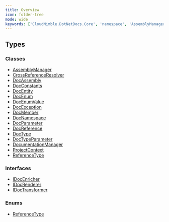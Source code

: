 ```yaml
---
title: Overview
icon: folder-tree
mode: wide
keywords: ['CloudNimble.DotNetDocs.Core', 'namespace', 'AssemblyManager', 'CrossReferenceResolver', 'DocAssembly', 'DocConstants', 'DocEntity', 'DocEnum', 'DocEnumValue', 'DocException', 'DocMember', 'DocNamespace']
---
```


## Types

### Classes

- [AssemblyManager](AssemblyManager.mdx)
- [CrossReferenceResolver](CrossReferenceResolver.mdx)
- [DocAssembly](DocAssembly.mdx)
- [DocConstants](DocConstants.mdx)
- [DocEntity](DocEntity.mdx)
- [DocEnum](DocEnum.mdx)
- [DocEnumValue](DocEnumValue.mdx)
- [DocException](DocException.mdx)
- [DocMember](DocMember.mdx)
- [DocNamespace](DocNamespace.mdx)
- [DocParameter](DocParameter.mdx)
- [DocReference](DocReference.mdx)
- [DocType](DocType.mdx)
- [DocTypeParameter](DocTypeParameter.mdx)
- [DocumentationManager](DocumentationManager.mdx)
- [ProjectContext](ProjectContext.mdx)
- [ReferenceType](ReferenceType.mdx)

### Interfaces

- [IDocEnricher](IDocEnricher.mdx)
- [IDocRenderer](IDocRenderer.mdx)
- [IDocTransformer](IDocTransformer.mdx)

### Enums

- [ReferenceType](ReferenceType.mdx)

